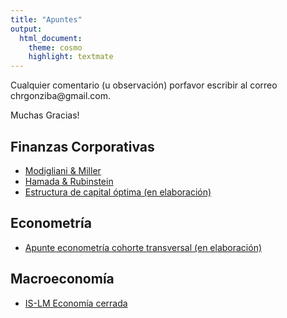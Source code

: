 ```yaml
---
title: "Apuntes"
output:
  html_document:
    theme: cosmo
    highlight: textmate
---
```

Cualquier comentario (u observación) porfavor escribir al correo chrgonziba@gmail.com.

Muchas Gracias!

## Finanzas Corporativas

- [Modigliani & Miller](Apuntes/Finanzas/M&M.pdf)
- [Hamada & Rubinstein](Apuntes/Finanzas/HamdaRubinstein.pdf)
- [Estructura de capital óptima (en elaboración)](Apuntes/Finanzas/EstructuraO.pdf)

## Econometría

- [Apunte econometría cohorte transversal (en elaboración)](Apuntes/Econometría/Econ1.pdf)

## Macroeconomía

- [IS-LM Economía cerrada](Apuntes/Macroeconomía/IS-LM economía cerrada.pdf)